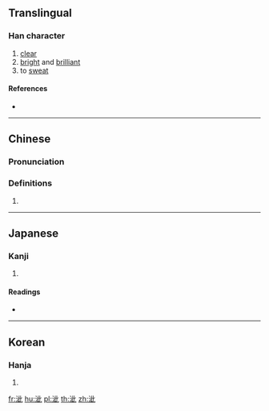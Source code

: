 {{character info/new}}
==Translingual==

===Han character===
{{Han char|rn=85|rad=水|as=06|sn=9|four=31110|canj=EYMP|ids=⿰氵此}}

# [[clear]]
# [[bright]] and [[brilliant]]
# to [[sweat]]

====References====
* {{Han ref|kx=0616.200|dkj=17297|dj=1011.030|hdz=31606.010|uh=6CDA|ud=27866|bh=CF75|bd=53109}}

----

==Chinese==
{{zh-forms}}

===Pronunciation===
{{zh-pron
|m=cǐ,zǐ
|c=ci2
|mc=y
|oc=y
|ma=
|cat=a,v
}}

===Definitions===
{{zh-hanzi}}

# {{rfdef|lang=zh}}

{{zh-attn-split}}
----

==Japanese==

===Kanji===
{{ja-kanji|grade=|rs=水06}}

# {{defn|lang=ja|sort=水06}}

====Readings====
* {{ja-readings|on=[[せい]] (sei), [[さい]] (sai), [[し]] (shi)|kun=[[きよい]] (kiyoi)}}

----

==Korean==

===Hanja===
{{ko-hanja|hangeul=자|eumhun=|rv=ja|mr=cha|y=ca}}

# {{defn|lang=ko|sort=水06}}

[[fr:泚]]
[[hu:泚]]
[[pl:泚]]
[[th:泚]]
[[zh:泚]]